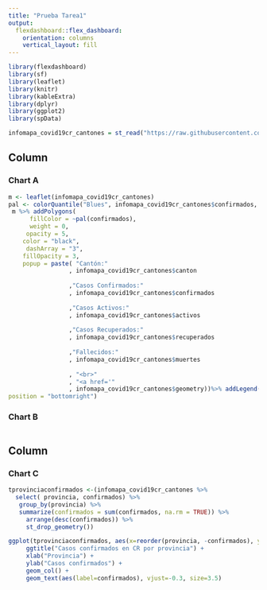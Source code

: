 ---
title: "Prueba Tarea1"
output: 
  flexdashboard::flex_dashboard:
    orientation: columns
    vertical_layout: fill
---

```{r setup, include=FALSE}
library(flexdashboard)
library(sf)
library(leaflet)
library(knitr)
library(kableExtra)
library(dplyr)
library(ggplot2)
library(spData)

infomapa_covid19cr_cantones = st_read("https://raw.githubusercontent.com/geoprocesamiento-2020i/datos/master/covid19/casos/cr/cr-covid19-cantones.geojson")
```

Column {data-width=650}
-----------------------------------------------------------------------

### Chart A

```{r}
m <- leaflet(infomapa_covid19cr_cantones)
pal <- colorQuantile("Blues", infomapa_covid19cr_cantones$confirmados, n = 5)
 m %>% addPolygons(
      fillColor = ~pal(confirmados),
      weight = 0,
     opacity = 5,
    color = "black",
     dashArray = "3",
    fillOpacity = 3,
    popup = paste( "Cantón:"
                 , infomapa_covid19cr_cantones$canton
                 
                 ,"Casos Confirmados:"
                 , infomapa_covid19cr_cantones$confirmados
                 
                 ,"Casos Activos:"
                 , infomapa_covid19cr_cantones$activos
                 
                 ,"Casos Recuperados:"
                 , infomapa_covid19cr_cantones$recuperados
                 
                 ,"Fallecidos:"
                 , infomapa_covid19cr_cantones$muertes
                 
                 , "<br>"
                 , "<a href='"
                 , infomapa_covid19cr_cantones$geometry))%>% addLegend(pal = pal, values = ~confirmados, opacity = 0.7, title = NULL,
position = "bottomright")

```



### Chart B

```{r}

```

Column {data-width=550}
-----------------------------------------------------------------------
### Chart C

```{r}
tprovinciaconfirmados <-(infomapa_covid19cr_cantones %>% 
  select( provincia, confirmados) %>% 
   group_by(provincia) %>% 
   summarize(confirmados = sum(confirmados, na.rm = TRUE)) %>% 
     arrange(desc(confirmados)) %>%
     st_drop_geometry())

ggplot(tprovinciaconfirmados, aes(x=reorder(provincia, -confirmados), y=confirmados)) +
     ggtitle("Casos confirmados en CR por provincia") +
     xlab("Provincia") + 
     ylab("Casos confirmados") +  
     geom_col() +
     geom_text(aes(label=confirmados), vjust=-0.3, size=3.5)
```

